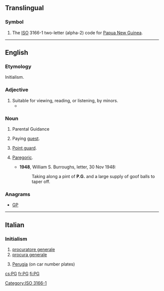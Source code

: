 {{also|pg|Pg|pg.|.pg}}
==Translingual==

===Symbol===
{{head|mul|symbol}}
# The [[ISO]] 3166-1 two-letter (alpha-2) code for [[Papua New Guinea]].

[[Category:ISO 3166-1]]
----
==English==

===Etymology===
Initialism.

===Adjective===
{{en-adj|-}}

# Suitable for viewing, reading, or listening, by minors.
#* {{quote-news
|year=2012
|date=June 26
|author=Genevieve Koski
|title=Music: Reviews: Justin Bieber: ''Believe''
|work=The Onion AV Club
|url=http://www.avclub.com/articles/justin-bieber-believe,81763/
|page=
|passage=More significantly, rigid deference to Bieber’s still-young core fan base keeps things resolutely '''PG''', with any acknowledgement of sex either couched in vague “touch your body” workarounds or downgraded to desirous hand-holding and eye-gazing. }}

===Noun===
{{en-noun}}

# {{context|British|US|lang=en}} Parental Guidance {{qualifier|used to rate [[motion picture]]s that may be viewed by [[minor]]s at their parents' discretion}}
# {{context|chiefly|_|UK|lang=en}} Paying [[guest]].
# {{context|basketball|lang=en}} [[point guard|Point guard]].
# {{context|slang|lang=en}} [[paregoric|Paregoric]].
#* '''1948''', William S. Burroughs, letter, 30 Nov 1948:
#*: Taking along a pint of '''P.G.''' and a large supply of goof balls to taper off.

===Anagrams===
* [[GP#English|GP]]

----

==Italian==

===Initialism===
{{rfc-header|Initialism}}
{{head|it|initialism}}

# [[procuratore generale]]
# [[procura generale]]
# {{context|dated|lang=it}} [[Perugia]] (on car number plates)

[[cs:PG]]
[[fr:PG]]
[[fi:PG]]